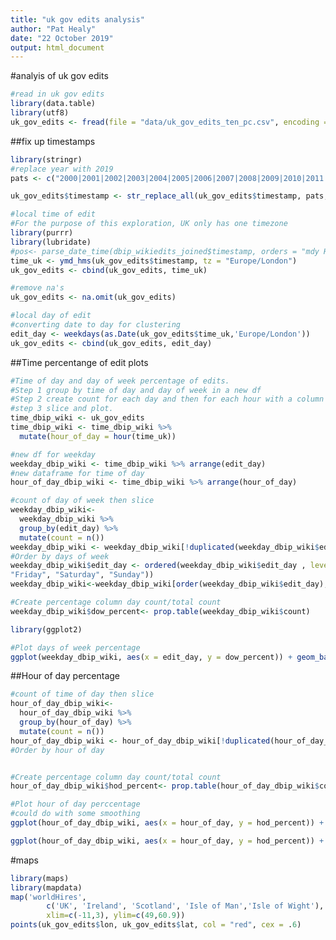 ```yaml
---
title: "uk gov edits analysis"
author: "Pat Healy"
date: "22 October 2019"
output: html_document
---
```


#analyis of uk gov edits

```r
#read in uk gov edits
library(data.table)
library(utf8)
uk_gov_edits <- fread(file = "data/uk_gov_edits_ten_pc.csv", encoding = "UTF-8")

```

##fix up timestamps
```r
library(stringr)
#replace year with 2019
pats <- c("2000|2001|2002|2003|2004|2005|2006|2007|2008|2009|2010|2011|2012|2013|2014|2015|2016|2017|2018")

uk_gov_edits$timestamp <- str_replace_all(uk_gov_edits$timestamp, pats, '2019')
```

```r
#local time of edit
#For the purpose of this exploration, UK only has one timezone
library(purrr)
library(lubridate)
#pos<- parse_date_time(dbip_wikiedits_joined$timestamp, orders = "mdy HM")
time_uk <- ymd_hms(uk_gov_edits$timestamp, tz = "Europe/London")
uk_gov_edits <- cbind(uk_gov_edits, time_uk)
```
```r
#remove na's
uk_gov_edits <- na.omit(uk_gov_edits) 
```


```r
#local day of edit
#converting date to day for clustering
edit_day <- weekdays(as.Date(uk_gov_edits$time_uk,'Europe/London'))
uk_gov_edits <- cbind(uk_gov_edits, edit_day)
```
##Time percentange of edit plots
```r
#Time of day and day of week percentage of edits.
#Step 1 group by time of day and day of week in a new df
#Step 2 create count for each day and then for each hour with a column for total
#step 3 slice and plot.
time_dbip_wiki <- uk_gov_edits
time_dbip_wiki <- time_dbip_wiki %>%
  mutate(hour_of_day = hour(time_uk))
```
```r
#new df for weekday
weekday_dbip_wiki <- time_dbip_wiki %>% arrange(edit_day)
#new dataframe for time of day
hour_of_day_dbip_wiki <- time_dbip_wiki %>% arrange(hour_of_day)
```
```r
#count of day of week then slice
weekday_dbip_wiki<-
  weekday_dbip_wiki %>% 
  group_by(edit_day) %>% 
  mutate(count = n())
weekday_dbip_wiki <- weekday_dbip_wiki[!duplicated(weekday_dbip_wiki$edit_day),]
#Order by days of week
weekday_dbip_wiki$edit_day <- ordered(weekday_dbip_wiki$edit_day , levels=c("Monday", "Tuesday", "Wednesday", "Thursday", 
"Friday", "Saturday", "Sunday"))
weekday_dbip_wiki<-weekday_dbip_wiki[order(weekday_dbip_wiki$edit_day), ]

#Create percentage column day count/total count
weekday_dbip_wiki$dow_percent<- prop.table(weekday_dbip_wiki$count)
```
```r
library(ggplot2)
```

```r
#Plot days of week percentage
ggplot(weekday_dbip_wiki, aes(x = edit_day, y = dow_percent)) + geom_bar(stat = "identity")
```



##Hour of day percentage
```r
#count of time of day then slice
hour_of_day_dbip_wiki<-
  hour_of_day_dbip_wiki %>% 
  group_by(hour_of_day) %>% 
  mutate(count = n())
hour_of_day_dbip_wiki <- hour_of_day_dbip_wiki[!duplicated(hour_of_day_dbip_wiki$hour_of_day),]
#Order by hour of day


#Create percentage column day count/total count
hour_of_day_dbip_wiki$hod_percent<- prop.table(hour_of_day_dbip_wiki$count)
```
```r
#Plot hour of day perccentage
#could do with some smoothing
ggplot(hour_of_day_dbip_wiki, aes(x = hour_of_day, y = hod_percent)) + geom_path(stat = "identity") + geom_point(stat = "identity") 
```

```r
ggplot(hour_of_day_dbip_wiki, aes(x = hour_of_day, y = hod_percent)) + geom_smooth()
```



#maps
```r
library(maps)
library(mapdata)
map('worldHires',
		c('UK', 'Ireland', 'Scotland', 'Isle of Man','Isle of Wight'),
		xlim=c(-11,3), ylim=c(49,60.9))
points(uk_gov_edits$lon, uk_gov_edits$lat, col = "red", cex = .6)
```





